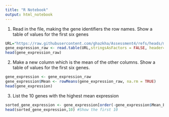 ```yaml
---
title: "R Notebook"
output: html_notebook
---
```


1. Read in the file, making the gene identifiers the row names. Show a table of values for the first six genes

```r
URL="https://raw.githubusercontent.com/ghazkha/Assessment4/refs/heads/main/gene_expression.tsv"
gene_expression_raw <- read.table(URL,stringsAsFactors = FALSE, header=TRUE, row.names=1)
head(gene_expression_raw)
```

2. Make a new column which is the mean of the other columns. Show a table of values for the first six genes.

```r
gene_expression <- gene_expression_raw
gene_expression$Mean <- rowMeans(gene_expression_raw, na.rm = TRUE)
head(gene_expression)
```

3.  List the 10 genes with the highest mean expression

```r
sorted_gene_expression <- gene_expression[order(-gene_expression$Mean_Expression), ] #Using the order function, sort the Mean expression in decreasing order
head(sorted_gene_expression,10) #Show the first 10
```



